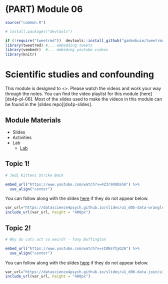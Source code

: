 # (PART) Module 06 {-}

```r
source("common.R")

# install.packages("devtools")

if (!require("tweetrmd"))  devtools::install_github("gadenbuie/tweetrmd")
library(tweetrmd) #... embedding tweets
library(vembedr)  #... embeding youtube videos
library(knitr)
```

# Scientific studies and confounding

This module is designed to <>. Please watch the videos and work your way through the notes. You can find the video playlist for this module [here][ds4p-pl-06]. Most of the slides used to make the videos in this module can be found in the [slides repo][ds4p-slides].


## Module Materials

* Slides
<!-- 
  * [Tidy data and data wrangling](https://datascience4psych.github.io/slides/u1_d05-data-wrangle/u1_d05-data-wrangle.html)
  * [Joining data from multiple sources](https://datascience4psych.github.io/slides/u1_d06-data-join/u1_d06-data-join.html)
-->  
* Activities
<!-- 
  * [Star Wars!](https://github.com/DataScience4Psych/ae-03-starwars-dataviz)
-->  
* Lab
	* [Lab](#lab06)


## Topic 1!

```r
# Jedi Kittens Strike Back

embed_url("https://www.youtube.com/watch?v=4Z3r9X8OahA") %>%
  use_align("center")
```

You can follow along with the slides [here](https://datascience4psych.github.io/slides/u1_d05-data-wrangle/u1_d05-data-wrangle.html) if they do not appear below.

```r
var_url="https://datascience4psych.github.io/slides/u1_d05-data-wrangle/u1_d05-data-wrangle.html"
include_url(var_url, height = "400px")
```


## Topic 2!

```r
# Why do cats act so weird? - Tony Buffington

embed_url("https://www.youtube.com/watch?v=sI8NsYIyQ2A") %>%
  use_align("center")
```

You can follow along with the slides [here](https://datascience4psych.github.io/slides/u1_d06-data-join/u1_d06-data-join.html) if they do not appear below.

```r
var_url="https://datascience4psych.github.io/slides/u1_d06-data-join/u1_d06-data-join.html"
include_url(var_url, height = "400px")
```


<!-- 

## Activity 03: Star Wars!

```r
var_url="https://datascience4psych.github.io/slides/u1_d04-data-viz-2/u1_d04-data-viz-2.html#19"
include_url(var_url, height = "400px")
```

You can find the materials for the Star Wars activity [here](https://github.com/DataScience4Psych/ae-03-starwars-dataviz). The compiled version should look something like the following...

```r
var_url="https://datascience4psych.github.io/ae-03-starwars-dataviz/starwars.html"
include_url(var_url, height = "400px")
```
-->
